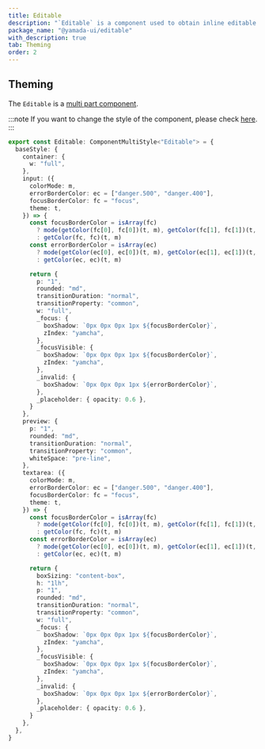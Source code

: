 ```yaml
---
title: Editable
description: "`Editable` is a component used to obtain inline editable text input."
package_name: "@yamada-ui/editable"
with_description: true
tab: Theming
order: 2
---
```


## Theming

The `Editable` is a [multi part component](/styled-system/theming/component-styles#multi-part-components).

:::note
If you want to change the style of the component, please check [here](/styled-system/theming/customize-theme#changing-the-style-of-components).
:::

```ts
export const Editable: ComponentMultiStyle<"Editable"> = {
  baseStyle: {
    container: {
      w: "full",
    },
    input: ({
      colorMode: m,
      errorBorderColor: ec = ["danger.500", "danger.400"],
      focusBorderColor: fc = "focus",
      theme: t,
    }) => {
      const focusBorderColor = isArray(fc)
        ? mode(getColor(fc[0], fc[0])(t, m), getColor(fc[1], fc[1])(t, m))(m)
        : getColor(fc, fc)(t, m)
      const errorBorderColor = isArray(ec)
        ? mode(getColor(ec[0], ec[0])(t, m), getColor(ec[1], ec[1])(t, m))(m)
        : getColor(ec, ec)(t, m)

      return {
        p: "1",
        rounded: "md",
        transitionDuration: "normal",
        transitionProperty: "common",
        w: "full",
        _focus: {
          boxShadow: `0px 0px 0px 1px ${focusBorderColor}`,
          zIndex: "yamcha",
        },
        _focusVisible: {
          boxShadow: `0px 0px 0px 1px ${focusBorderColor}`,
          zIndex: "yamcha",
        },
        _invalid: {
          boxShadow: `0px 0px 0px 1px ${errorBorderColor}`,
        },
        _placeholder: { opacity: 0.6 },
      }
    },
    preview: {
      p: "1",
      rounded: "md",
      transitionDuration: "normal",
      transitionProperty: "common",
      whiteSpace: "pre-line",
    },
    textarea: ({
      colorMode: m,
      errorBorderColor: ec = ["danger.500", "danger.400"],
      focusBorderColor: fc = "focus",
      theme: t,
    }) => {
      const focusBorderColor = isArray(fc)
        ? mode(getColor(fc[0], fc[0])(t, m), getColor(fc[1], fc[1])(t, m))(m)
        : getColor(fc, fc)(t, m)
      const errorBorderColor = isArray(ec)
        ? mode(getColor(ec[0], ec[0])(t, m), getColor(ec[1], ec[1])(t, m))(m)
        : getColor(ec, ec)(t, m)

      return {
        boxSizing: "content-box",
        h: "1lh",
        p: "1",
        rounded: "md",
        transitionDuration: "normal",
        transitionProperty: "common",
        w: "full",
        _focus: {
          boxShadow: `0px 0px 0px 1px ${focusBorderColor}`,
          zIndex: "yamcha",
        },
        _focusVisible: {
          boxShadow: `0px 0px 0px 1px ${focusBorderColor}`,
          zIndex: "yamcha",
        },
        _invalid: {
          boxShadow: `0px 0px 0px 1px ${errorBorderColor}`,
        },
        _placeholder: { opacity: 0.6 },
      }
    },
  },
}
```
